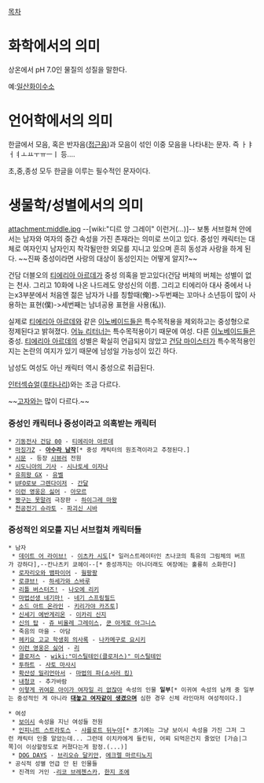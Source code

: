 [[목차]]
= 화학에서의 의미 =
상온에서 pH 7.0인 물질의 성질을 말한다.

예:[[일산화이수소]]

= 언어학에서의 의미 =
한글에서 모음, 혹은 반자음([[접근음]])과 모음이 섞인 이중 모음을 나타내는 문자. 즉 ㅏㅑㅓㅕㅗㅛㅜㅠㅡㅣ 등....

초,중,종성 모두 한글을 이루는 필수적인 문자이다.

= 생물학/성별에서의 의미 =
attachment:middle.jpg
--[wiki:"디르 앙 그레이" 이런거(...)]--
보통 서브컬쳐 안에서는 남자와 여자의 중간 속성을 가진 존재라는 의미로 쓰이고 있다. 중성인 캐릭터는 대체로 여자인지 남자인지 착각될만한 외모를 지니고 있으며 흔히 동성과 사랑을 하게 된다. ~~진짜 중성이라면 사랑의 대상이 동성인지는 어떻게 알지?~~

건담 더블오의 [[티에리아 아르데]]가 중성 의혹을 받고있다(건담 버체의 버체는 성별이 없는 천사. 그리고 10화에 나온 나드레도 양성신의 이름. 그리고 티에리아 대사 중에서 나는x3부분에서 처음엔 젊은 남자가 나를 칭할때(俺)->두번째는 꼬마나 소년등이 많이 사용하는 표현(僕)->세번째는 남녀공용 표현을 사용(私)).

실제로 [[티에리아 아르데]]와 같은 [[이노베이드]]들은 특수목적용을 제외하고는 중성형으로 정제된다고 밝혀졌다. [[어뉴 리터너]]는 특수목적용이기 때문에 여성. 다른 [[이노베이드]]들은 중성. [[티에리아 아르데]]의 성별은 확실히 언급되지 않았고 [[건담 마이스터]]가 특수목적용인지는 논란의 여지가 있기 때문에 남성일 가능성이 있긴 하다.

남성도 여성도 아닌 캐릭터 역시 중성으로 취급된다. 

[[인터섹슈얼]]([[후타나리]])와는 조금 다르다.

~~[[고자]]와는 많이 다르다.~~ 

=== 중성인 캐릭터나 중성이라고 의혹받는 캐릭터 ===
 * [[기동전사 건담 00]] - [[티에리아 아르데]]
 * [[마징가Z]] - '''[[아수라 남작]]'''[* 중성 캐릭터의 원조격이라고 추정된다.]
 * [[시문]] - 등장 [[시뷰러]] 전원
 * [[시도니아의 기사]] - [[시나토세 이자나]]
 * [[유희왕 GX]] - [[유벨]]
 * [[UFO로보 그렌다이저]] - [[간달]]
 * [[이런 영웅은 싫어]] - [[아모르(이런 영웅은 싫어)|아모르]]
 * [[짱구는 못말려]] 극장판 - [[하이그레 마왕]]
 * [[천공전기 슈라토]] - [[파괴신 시바]]
 
=== 중성적인 외모를 지닌 서브컬쳐 캐릭터들 ===
 * 남자
  * [[데이트 어 라이브!]] - [[이츠카 시도]][* 일러스트레이터인 츠나코의 특유의 그림체의 버프가 강하다],--칸나츠키 쿄헤이--[* 중성까지는 아니더래도 여장에는 훌륭히 소화한다]
  * [[로자리오와 뱀파이어]] - [[웡팡팡]]
  * [[로큐브!]] - [[하세가와 스바루]]
  * [[리틀 버스터즈!]] - [[나오에 리키]]
  * [[마법선생 네기마!]] - [[네기 스프링필드]]
  * [[소드 아트 온라인]] - [[키리가야 카즈토]]]
  * [[신세기 에반게리온]] - [[이카리 신지]]
  * [[신의 탑]] - [[쥬 비올레 그레이스]], [[쿤 아게로 아그니스]]
  * 죽음의 마을 - 아담
  * [[헤키요 고교 학생회 의사록]] - [[나카메구로 요시키]]
  * [[이런 영웅은 싫어]] - [[리(이런 영웅은 싫어)|리]]
  * [[클로저스]] - [[wiki:"미스틸테인(클로저스)" 미스틸테인]]
  * [[투하트]] - [[사토 마사시]]
  * [[확산성 밀리언아서]] - [[마법의 파(소서러 킹)]]
  * [[내청코]] - 추가바람
  * [[이렇게 귀여운 아이가 여자일 리 없잖아]] 속성의 인물 '''일부'''[* 이귀여 속성의 남캐 중 일부는 중성적인 게 아니라 '''[[여자 그려놓고 남자라고 우기기|대놓고 여자같이 생겼으며]]''' 심한 경우 신체 라인마저 여성적이다.]

 * 여성
  * [[보이시]] 속성을 지닌 여성들 전원
  * [[인피니트 스트라토스]] - [[샤를로트 뒤누아]][* 초기에는 그냥 보이시 속성을 가진 그저 그런 캐릭터 인줄 알았는데... 그런데 이치카에게 들킨뒤, 어찌 되먹은건지 줄었던 [가슴|그쪽]이 이상할정도로 커졌다는게 함정.(...)]
  * [[DOG DAYS]] - [[브리오슈 달키안]], [[에크렐 마르티노지]]
 * 공식적 성별 언급 안 된 인물들
  * 진격의 거인 -[[리코 브레첸스카]], [[한지 조에]]
